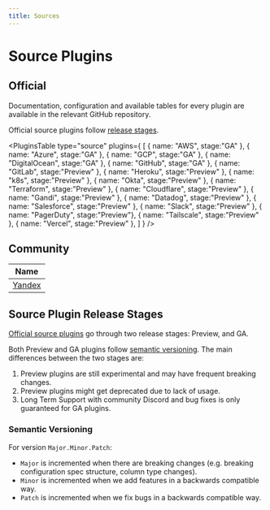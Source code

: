 ```yaml
---
title: Sources
---
```



# Source Plugins

## Official

Documentation, configuration and available tables for every plugin are available in the relevant GitHub repository.

Official source plugins follow [release stages](#source-plugin-release-stages).

<PluginsTable
    type="source"
    plugins={
        [
            { name: "AWS", stage:"GA" },
            { name: "Azure", stage:"GA" },
            { name: "GCP", stage:"GA" },
            { name: "DigitalOcean", stage:"GA" },
            { name: "GitHub", stage:"GA" },
            { name: "GitLab", stage:"Preview" },
            { name: "Heroku", stage:"Preview" },
            { name: "k8s", stage:"Preview" },
            { name: "Okta", stage:"Preview" },
            { name: "Terraform", stage:"Preview" },
            { name: "Cloudflare", stage:"Preview" },
            { name: "Gandi", stage:"Preview" },
            { name: "Datadog", stage:"Preview" },
            { name: "Salesforce", stage:"Preview" },
            { name: "Slack", stage:"Preview" },
            { name: "PagerDuty", stage:"Preview"},
            { name: "Tailscale", stage:"Preview" },
            { name: "Vercel", stage:"Preview" },
        ]
    }
/>

## Community

| **Name**                                                     |
|--------------------------------------------------------------|
| [Yandex](https://github.com/yandex-cloud/cq-provider-yandex) |

## Source Plugin Release Stages

[Official source plugins](#official) go through two release stages: Preview, and GA.

Both Preview and GA plugins follow [semantic versioning](#semantic-versioning).
The main differences between the two stages are:

1. Preview plugins are still experimental and may have frequent breaking changes.
2. Preview plugins might get deprecated due to lack of usage.
3. Long Term Support with community Discord and bug fixes is only guaranteed for GA plugins.

### Semantic Versioning

For version `Major.Minor.Patch`:

- `Major` is incremented when there are breaking changes (e.g. breaking configuration spec structure, column type changes).
- `Minor` is incremented when we add features in a backwards compatible way.
- `Patch` is incremented when we fix bugs in a backwards compatible way.

